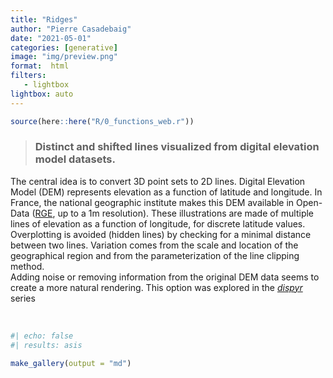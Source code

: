 ```yaml
---
title: "Ridges"
author: "Pierre Casadebaig"
date: "2021-05-01"
categories: [generative]
image: "img/preview.png"
format:  html
filters:
   - lightbox
lightbox: auto
---
```


```r
source(here::here("R/0_functions_web.r"))
```


> ### Distinct and shifted lines visualized from digital elevation model datasets.

The central idea is to convert 3D point sets to 2D lines. Digital Elevation Model (DEM) represents elevation as a function of latitude and longitude. In France, the national geographic institute makes this DEM available in Open-Data ([RGE](https://geoservices.ign.fr/rgealti), up to a 1m resolution). 
These illustrations are made of multiple lines of elevation as a function of longitude, for discrete latitude values. Overplotting is avoided (hidden lines) by checking for a minimal distance between two lines. Variation comes from the scale and location of the geographical region and from the parameterization of the line clipping method.  
Adding noise or removing information from the original DEM data seems to create a more natural rendering. This option was explored in the [*dispyr*](/posts/process/dispyr) series

<br>

::: {.column-body-outset .gallery-flow}
```r
#| echo: false
#| results: asis

make_gallery(output = "md")

```
::: 


